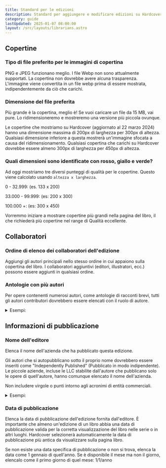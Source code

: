 ```yaml
---
title: Standard per le edizioni
description: Standard per aggiungere e modificare edizioni su Hardcover.
category: guide
lastUpdated: 2025-01-07 08:00:00
layout: /src/layouts/librarians.astro
---
```



## Copertine
### Tipo di file preferito per le immagini di copertina
PNG e JPEG funzionano meglio. I file Webp non sono attualmente supportati. La copertina non dovrebbe avere alcuna trasparenza. L'immagine viene convertita in un file webp prima di essere mostrata, indipendentemente da ciò che carichi.

### Dimensione del file preferita
Più grande è la copertina, meglio è! Se vuoi caricare un file da 15 MB, vai pure. Lo ridimensioneremo e mostreremo una versione più piccola ovunque.

Le copertine che mostriamo su Hardcover (aggiornato al 22 marzo 2024) hanno una dimensione massima di 200px di larghezza per 300px di altezza. Qualsiasi dimensione inferiore a questa mostrerà un'immagine sfocata a causa del ridimensionamento. Qualsiasi copertina che carichi su Hardcover dovrebbe essere almeno 300px di larghezza per 450px di altezza.

### Quali dimensioni sono identificate con rosso, giallo e verde?
Ad oggi mostriamo tre diversi punteggi di qualità per le copertine. Questo viene calcolato usando `altezza x larghezza`.

0 - 32.999: <Badge text="Qualità scarsa" variant="danger" /> (es. 133 x 200)

33.000 - 99.999: <Badge text="Qualità accettabile" variant="caution" /> (es: 200 x 300)

100.000 +: <Badge text="Buona qualità" variant="success" /> (es: 300 x 450)

Vorremmo iniziare a mostrare copertine più grandi nella pagina del libro, il che richiederà più copertine nel range di Qualità eccellente.

## Collaboratori
### Ordine di elenco dei collaboratori dell'edizione
Aggiungi gli autori principali nello stesso ordine in cui appaiono sulla copertina del libro. I collaboratori aggiuntivi (editori, illustratori, ecc.) possono essere aggiunti in qualsiasi ordine.

### Antologie con più autori
Per opere contenenti numerosi autori, come antologie di racconti brevi, tutti gli autori contributori dovrebbero essere elencati con il ruolo di autore.

   <details>
       <summary>Esempi:</summary>
       Unbound, pubblicato da Grim Oak Press mostra l'Autore come "Multiple" (Multipli) ed elenca gli Autori e le loro contribuzioni nella descrizione.

       In questo caso, tutti i 23 autori contributori dovrebbero essere elencati come Autore dell'edizione.
   </details>

## Informazioni di pubblicazione
### Nome dell'editore
Elenca il nome dell'azienda che ha pubblicato questa edizione.

Gli autori che si autopubblicano sotto il proprio nome dovrebbero essere inseriti come "Independently Published" (Pubblicato in modo indipendente). Le piccole aziende, incluse le LLC stabilite dall'autore che pubblicano solo le opere di quell'autore, hanno comunque elencato il nome dell'azienda.

Non includere virgole o punti intorno agli acronimi di entità commerciali.

   <details>
       <summary>Esempi:</summary>
       Julie Carobini -> Pubblicato in modo indipendente

       Julie Carobini, LLC -> Julie Carobini LLC

       Julie Carobini Inc. -> Julie Carobini Inc
   </details>

### Data di pubblicazione
Elenca la data di pubblicazione dell'edizione fornita dall'editore. È importante che almeno un'edizione di un libro abbia una data di pubblicazione valida per la corretta visualizzazione del libro nelle serie o in altri luoghi. Hardcover selezionerà automaticamente la data di pubblicazione più antica da visualizzare sulla pagina libro.

Se non esiste una data specifica di pubblicazione o non si trova, elenca la data come 1 gennaio di quell'anno. Se è disponibile il mese ma non il giorno, elencalo come il primo giorno di quel mese: 1/1/anno